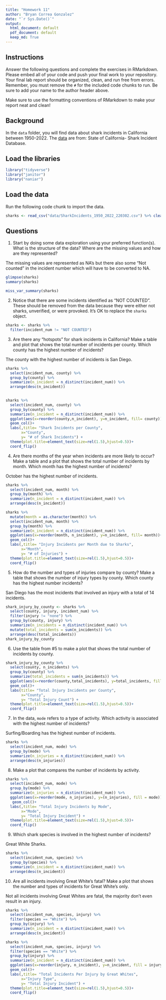 ```yaml
---
title: "Homework 11"
author: "Bryan Correa Gonzalez"
date: "`r Sys.Date()`"
output:
  html_document: default
  pdf_document: default
  keep_md: True
---
```


## Instructions
Answer the following questions and complete the exercises in RMarkdown. Please embed all of your code and push your final work to your repository. Your final lab report should be organized, clean, and run free from errors. Remember, you must remove the `#` for the included code chunks to run. Be sure to add your name to the author header above.  

Make sure to use the formatting conventions of RMarkdown to make your report neat and clean!    

## Background
In the `data` folder, you will find data about shark incidents in California between 1950-2022. The [data](https://catalog.data.gov/dataset/shark-incident-database-california-56167) are from: State of California- Shark Incident Database.   

## Load the libraries
```r
library("tidyverse")
library("janitor")
library("naniar")
```

## Load the data
Run the following code chunk to import the data.
```r
sharks <- read_csv("data/SharkIncidents_1950_2022_220302.csv") %>% clean_names()
```

## Questions
1. Start by doing some data exploration using your preferred function(s). What is the structure of the data? Where are the missing values and how are they represented?  

The missing values are represented as NA's but there also some "Not counted" in the incident number which will have to be converted to NA. 

```r
glimpse(sharks)
summary(sharks)
```
```r
miss_var_summary(sharks)
```


2. Notice that there are some incidents identified as "NOT COUNTED". These should be removed from the data because they were either not sharks, unverified, or were provoked. It's OK to replace the `sharks` object.

```r
sharks <- sharks %>% 
  filter(incident_num != "NOT COUNTED")
```


3. Are there any "hotspots" for shark incidents in California? Make a table and plot that shows the total number of incidents per county. Which county has the highest number of incidents?

The county with the highest number of incidents is San Diego.


```r
sharks %>% 
  select(incident_num, county) %>% 
  group_by(county) %>% 
  summarize(n_incident = n_distinct(incident_num)) %>% 
  arrange(desc(n_incident))
          
```

```r
sharks %>% 
  select(incident_num, county) %>% 
  group_by(county) %>% 
  summarize(n_incident = n_distinct(incident_num)) %>% 
  ggplot(aes(x=reorder(county,n_incident), y=n_incident, fill= county)) +
  geom_col()+
  labs(,title= "Shark Incidents per County",
       x="County",
       y= "# of Shark Incidents") + 
  theme(plot.title=element_text(size=rel(1.5),hjust=0.5))+
  coord_flip()
```

4. Are there months of the year when incidents are more likely to occur? Make a table and a plot that shows the total number of incidents by month. Which month has the highest number of incidents?  

October has the highest number of incidents.

```r
sharks %>% 
  select(incident_num, month) %>% 
  group_by(month) %>% 
  summarize(n_incident = n_distinct(incident_num)) %>% 
  arrange(desc(n_incident))
```


```r
sharks %>% 
  mutate(month = as.character(month)) %>% 
  select(incident_num, month) %>% 
  group_by(month) %>% 
  summarize(n_incident = n_distinct(incident_num)) %>% 
  ggplot(aes(x=reorder(month, n_incident), y=n_incident, fill= month))+
  geom_col()+
  labs(,title= "Injury Incidents per Month due to Sharks",
       x="Month",
       y= "# of Injuries") + 
  theme(plot.title=element_text(size=rel(1.5),hjust=0.5))+
  coord_flip()
```

5. How do the number and types of injuries compare by county? Make a table that shows the number of injury types by county. Which county has the highest number incidents?

San Diego has the most incidents that involved an injury with a total of 14 incidents. 

```r
shark_injury_by_county <- sharks %>% 
  select(county, injury, incident_num) %>%
  filter(injury != "none") %>% 
  group_by(county, injury) %>% 
  summarize(n_incidents = n_distinct(incident_num)) %>%
  mutate(total_incidents = sum(n_incidents)) %>% 
  arrange(desc(total_incidents))
shark_injury_by_county
```


6. Use the table from #5 to make a plot that shows the total number of incidents by county.
```r
shark_injury_by_county %>% 
  select(county, n_incidents) %>% 
  group_by(county) %>% 
  summarize(total_incidents = sum(n_incidents)) %>% 
  ggplot(aes(x=reorder(county,total_incidents), y=total_incidents, fill = county))+
  geom_col()+
  labs(title= "Total Injury Incidents per County",
       x="County",
       y= "Total Injury Count") + 
  theme(plot.title=element_text(size=rel(1.5),hjust=0.5))+
  coord_flip()
```

7. In the data, `mode` refers to a type of activity. Which activity is associated with the highest number of incidents?

Surfing/Boarding has the highest number of incidents.

```r
sharks %>% 
  select(incident_num, mode) %>% 
  group_by(mode) %>% 
  summarize(n_injuries = n_distinct(incident_num)) %>% 
  arrange(desc(n_injuries))
```


8. Make a plot that compares the number of incidents by activity.

```r
sharks %>% 
  select(incident_num, mode) %>% 
  group_by(mode) %>% 
  summarize(n_injuries = n_distinct(incident_num)) %>% 
  ggplot(aes(x=reorder(mode, n_injuries), y=(n_injuries), fill = mode)) +
   geom_col()+
  labs(,title= "Total Injury Incidents by Mode",
       x="Mode",
       y= "Total Injury Incident") + 
  theme(plot.title=element_text(size=rel(1.5),hjust=0.5))+
  coord_flip()
```


9. Which shark species is involved in the highest number of incidents?

Great White Sharks.

```r
sharks %>% 
  select(incident_num, species) %>% 
  group_by(species) %>% 
  summarize(n_incident = n_distinct(incident_num)) %>% 
  arrange(desc(n_incident))
```


10. Are all incidents involving Great White's fatal? Make a plot that shows the number and types of incidents for Great White's only.

Not all incidents involving Great Whites are fatal, the majority don't even result in an injury. 

```r
sharks %>% 
  select(incident_num, species, injury) %>% 
  filter(species == "White") %>% 
  group_by(injury) %>% 
  summarize(n_incident = n_distinct(incident_num)) %>% 
  arrange(desc(n_incident))
```

```r
sharks %>% 
  select(incident_num, species, injury) %>% 
  filter(species == "White") %>% 
  group_by(injury) %>% 
  summarize(n_incident = n_distinct(incident_num)) %>% 
  ggplot(aes(x=reorder(injury, n_incident), y=n_incident, fill = injury)) +
  geom_col()+
  labs(,title= "Total Incidents Per Injury by Great Whites",
       x="Injury Type",
       y= "Total Injury Incident") + 
  theme(plot.title=element_text(size=rel(1.5),hjust=0.5))+
  coord_flip()
```
